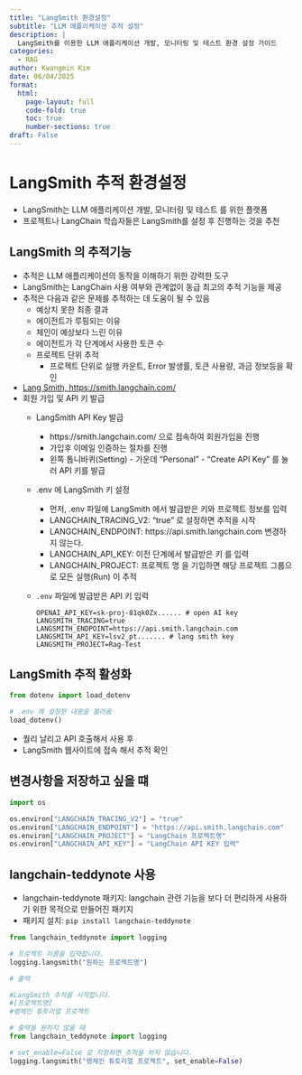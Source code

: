 ```yaml
---
title: "LangSmith 환경설정"
subtitle: "LLM 애플리케이션 추적 설정"
description: |
  LangSmith를 이용한 LLM 애플리케이션 개발, 모니터링 및 테스트 환경 설정 가이드
categories:
  - RAG
author: Kwangmin Kim
date: 06/04/2025
format: 
  html:
    page-layout: full
    code-fold: true
    toc: true
    number-sections: true
draft: False
---
```


# LangSmith 추적 환경설정

* LangSmith는 LLM 애플리케이션 개발, 모니터링 및 테스트 를 위한 플랫폼
* 프로젝트나 LangChain 학습자들은 LangSmith를 설정 후 진행하는 것을 추천


## LangSmith 의 추적기능

* 추적은 LLM 애플리케이션의 동작을 이해하기 위한 강력한 도구
* LangSmith는 LangChain 사용 여부와 관계없이 동급 최고의 추적 기능을 제공
* 추적은 다음과 같은 문제를 추적하는 데 도움이 될 수 있음
  * 예상치 못한 최종 결과
  * 에이전트가 루핑되는 이유
  * 체인이 예상보다 느린 이유
  * 에이전트가 각 단계에서 사용한 토큰 수
  * 프로젝트 단위 추적
    * 프로젝트 단위로 실행 카운트, Error 발생률, 토큰 사용량, 과금 정보등을 확인
* [Lang Smith, https://smith.langchain.com/](https://smith.langchain.com/)
* 회원 가입 및 API 키 발급
  * LangSmith API Key 발급
    * https://smith.langchain.com/ 으로 접속하여 회원가입을 진행
    * 가입후 이메일 인증하는 절차를 진행
    * 왼쪽 톱니바퀴(Setting) - 가운데 "Personal" - "Create API Key" 를 눌러 API 키를 발급
  * .env 에 LangSmith 키 설정
    * 먼저, .env 파일에 LangSmith 에서 발급받은 키와 프로젝트 정보를 입력
    * LANGCHAIN_TRACING_V2: "true" 로 설정하면 추적을 시작
    * LANGCHAIN_ENDPOINT: https://api.smith.langchain.com 변경하지 않는다.
    * LANGCHAIN_API_KEY: 이전 단계에서 발급받은 키 를 입력
    * LANGCHAIN_PROJECT: 프로젝트 명 을 기입하면 해당 프로젝트 그룹으로 모든 실행(Run) 이 추적
  * `.env` 파일에 발급받은 API 키 입력

    ```
    OPENAI_API_KEY=sk-proj-81qk0Zx...... # open AI key
    LANGSMITH_TRACING=true
    LANGSMITH_ENDPOINT=https://api.smith.langchain.com
    LANGSMITH_API_KEY=lsv2_pt....... # lang smith key
    LANGSMITH_PROJECT=Rag-Test
    ```

## LangSmith 추적 활성화

```python
from dotenv import load_dotenv

# .env 에 설정한 내용을 불러옴
load_dotenv()
```

* 퀄리 날리고 API 호출해서 사용 후
* LangSmith 웹사이트에 접속 해서 추적 확인

## 변경사항을 저장하고 싶을 떄

```python
import os

os.environ["LANGCHAIN_TRACING_V2"] = "true"
os.environ["LANGCHAIN_ENDPOINT"] = "https://api.smith.langchain.com"
os.environ["LANGCHAIN_PROJECT"] = "LangChain 프로젝트명"
os.environ["LANGCHAIN_API_KEY"] = "LangChain API KEY 입력"

```

## langchain-teddynote 사용


* langchain-teddynote 패키지: langchain 관련 기능을 보다 더 편리하게 사용하기 위한 목적으로 만들어진 패키지
* 패키지 설치: `pip install langchain-teddynote`

```python
from langchain_teddynote import logging

# 프로젝트 이름을 입력합니다.
logging.langsmith("원하는 프로젝트명")

# 출력

#LangSmith 추적을 시작합니다.
#[프로젝트명]
#랭체인 튜토리얼 프로젝트

# 출력을 원하지 않을 때
from langchain_teddynote import logging

# set_enable=False 로 지정하면 추적을 하지 않습니다.
logging.langsmith("랭체인 튜토리얼 프로젝트", set_enable=False)

```

